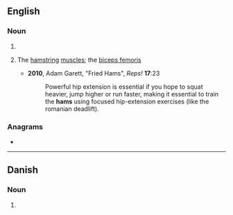 {{also|Häms}}
==English==

===Noun===
{{head|en|noun plural form}}

# {{plural of|ham|lang=en}}
# {{lb|en|exercise|slang}} The [[hamstring]] [[muscle]]s; the [[biceps femoris]]
#* '''2010''', Adam Garett, "Fried Hams", ''Reps!'' '''17''':23
#*: Powerful hip extension is essential if you hope to squat heavier, jump higher or run faster, making it essential to train the '''hams''' using focused hip-extension exercises (like the romanian deadlift).

===Anagrams===
* {{anagrams|en|AMHS|HMAS|HSAM|MASH|MHAs|MSHA|Mahs|Mash|SAHM|Sahm|mash|sham}}

----

==Danish==

===Noun===
{{head|da|noun form|g=c}}

# {{genitive singular indefinite of|ham|lang=da}}
